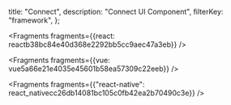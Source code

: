   title: "Connect",
  description: "Connect UI Component",
  filterKey: "framework",
};


<Fragments fragments={{react: reactb38bc84e40d368e2292bb5cc9aec47a3eb}} />


<Fragments fragments={{vue: vue5a66e21e4035e45601b58ea57309c22eeb}} />


<Fragments
  fragments={{"react-native": react_nativecc26db14081bc105c0fb42ea2b70490c3e}}
/>

